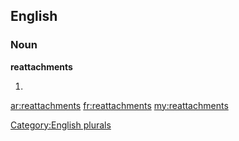 ==English==

===Noun===
'''reattachments'''

# {{plural of|[[reattachment]]}}

[[Category:English plurals]]

[[ar:reattachments]]
[[fr:reattachments]]
[[my:reattachments]]